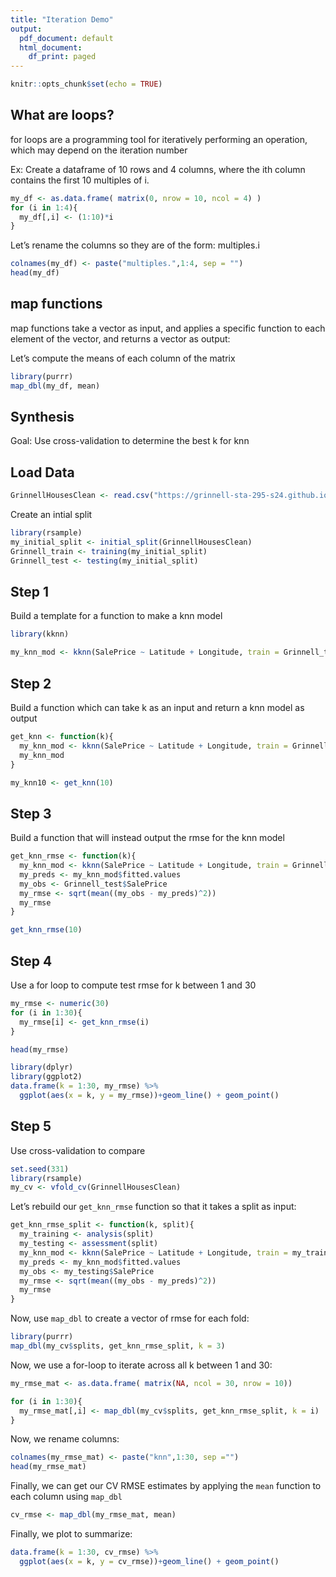 ```yaml
---
title: "Iteration Demo"
output:
  pdf_document: default
  html_document:
    df_print: paged
---
```


```r
knitr::opts_chunk$set(echo = TRUE)
```
 

## What are loops?

for loops are a programming tool for iteratively performing an operation, which may depend on the iteration number


Ex: Create a dataframe of 10 rows and 4 columns, where the ith column contains the first 10 multiples of i.

```r
my_df <- as.data.frame( matrix(0, nrow = 10, ncol = 4) )
for (i in 1:4){
  my_df[,i] <- (1:10)*i
}
```

Let's rename the columns so they are of the form: multiples.i

```r
colnames(my_df) <- paste("multiples.",1:4, sep = "")
head(my_df)
```

## map functions

map functions take a vector as input, and applies a specific function to each element of the vector, and returns a vector as output:

Let's compute the means of each column of the matrix

```r
library(purrr)
map_dbl(my_df, mean)
```

## Synthesis

Goal: Use cross-validation to determine the best k for knn


## Load Data

```r
GrinnellHousesClean <- read.csv("https://grinnell-sta-295-s24.github.io/data/GrinnellHousesClean.csv")
```

Create an intial split

```r
library(rsample)
my_initial_split <- initial_split(GrinnellHousesClean)
Grinnell_train <- training(my_initial_split)
Grinnell_test <- testing(my_initial_split)
```


## Step 1

Build a template for a function to make a knn model

```r
library(kknn)

my_knn_mod <- kknn(SalePrice ~ Latitude + Longitude, train = Grinnell_train, test = Grinnell_test, k = 5, distance = 1, kernel = "rectangular")
```

## Step 2

Build a function which can take k as an input and return a knn model as output

```r
get_knn <- function(k){
  my_knn_mod <- kknn(SalePrice ~ Latitude + Longitude, train = Grinnell_train, test = Grinnell_test, k = k, distance = 1, kernel = "rectangular")
  my_knn_mod
}
```

```r
my_knn10 <- get_knn(10)
```

## Step 3

Build a function that will instead output the rmse for the knn model

```r
get_knn_rmse <- function(k){
  my_knn_mod <- kknn(SalePrice ~ Latitude + Longitude, train = Grinnell_train, test = Grinnell_test, k = k, distance = 1, kernel = "rectangular")
  my_preds <- my_knn_mod$fitted.values
  my_obs <- Grinnell_test$SalePrice
  my_rmse <- sqrt(mean((my_obs - my_preds)^2))
  my_rmse
}
```


```r
get_knn_rmse(10)
```
## Step 4

Use a for loop to compute test rmse for k between 1 and 30

```r
my_rmse <- numeric(30)
for (i in 1:30){
  my_rmse[i] <- get_knn_rmse(i)
}
```

```r
head(my_rmse)
```
```r
library(dplyr)
library(ggplot2)
data.frame(k = 1:30, my_rmse) %>% 
  ggplot(aes(x = k, y = my_rmse))+geom_line() + geom_point()
```

## Step 5

Use cross-validation to compare

```r
set.seed(331)
library(rsample)
my_cv <- vfold_cv(GrinnellHousesClean)
```

Let's rebuild our `get_knn_rmse` function so that it takes a split as input:

```r
get_knn_rmse_split <- function(k, split){
  my_training <- analysis(split)
  my_testing <- assessment(split)
  my_knn_mod <- kknn(SalePrice ~ Latitude + Longitude, train = my_training, test = my_testing, k = k, distance = 1, kernel = "rectangular")
  my_preds <- my_knn_mod$fitted.values
  my_obs <- my_testing$SalePrice
  my_rmse <- sqrt(mean((my_obs - my_preds)^2))
  my_rmse
}
```

Now, use `map_dbl` to create a vector of rmse for each fold:

```r
library(purrr)
map_dbl(my_cv$splits, get_knn_rmse_split, k = 3)
```

Now, we use a for-loop to iterate across all k between 1 and 30:

```r
my_rmse_mat <- as.data.frame( matrix(NA, ncol = 30, nrow = 10))

for (i in 1:30){
  my_rmse_mat[,i] <- map_dbl(my_cv$splits, get_knn_rmse_split, k = i)
}
```


Now, we rename columns:

```r
colnames(my_rmse_mat) <- paste("knn",1:30, sep ="")
head(my_rmse_mat)
```

Finally, we can get our CV RMSE estimates by applying the `mean` function to each column using `map_dbl`

```r
cv_rmse <- map_dbl(my_rmse_mat, mean)
```


Finally, we plot to summarize:

```r
data.frame(k = 1:30, cv_rmse) %>% 
  ggplot(aes(x = k, y = cv_rmse))+geom_line() + geom_point()
```


